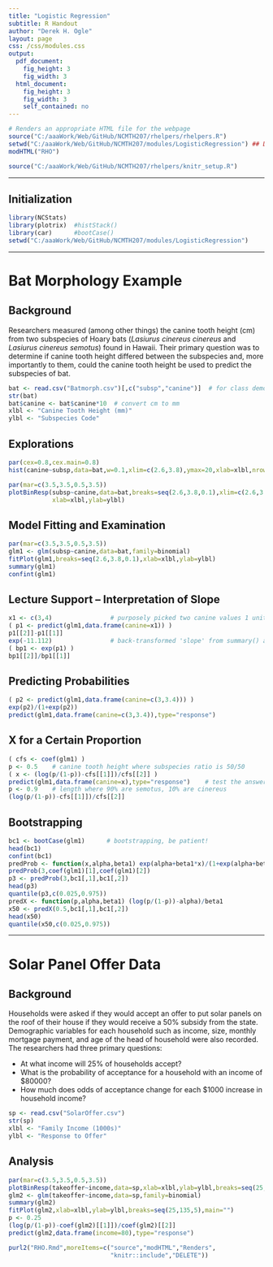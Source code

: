 ```yaml
---
title: "Logistic Regression"
subtitle: R Handout
author: "Derek H. Ogle"
layout: page
css: /css/modules.css
output:
  pdf_document:
    fig_height: 3
    fig_width: 3
  html_document:
    fig_height: 3
    fig_width: 3
    self_contained: no
---
```


```r
# Renders an appropriate HTML file for the webpage
source("C:/aaaWork/Web/GitHub/NCMTH207/rhelpers/rhelpers.R")
setwd("C:/aaaWork/Web/GitHub/NCMTH207/modules/LogisticRegression") ## DELETE
modHTML("RHO")
```
```r
source("C:/aaaWork/Web/GitHub/NCMTH207/rhelpers/knitr_setup.R")
```

\vspace{-18pt}

----

\vspace{-18pt}

## Initialization

\vspace{-6pt}

```r
library(NCStats)
library(plotrix)  #histStack()
library(car)      #bootCase()
setwd("C:/aaaWork/Web/GitHub/NCMTH207/modules/LogisticRegression")
```

\vspace{-6pt}

----

\vspace{-18pt}

# Bat Morphology Example

\vspace{-12pt}

## Background

\vspace{-8pt}

Researchers measured (among other things) the canine tooth height (cm) from two subspecies of Hoary bats (*Lasiurus cinereus cinereus* and *Lasiurus cinereus semotus*) found in Hawaii. Their primary question was to determine if canine tooth height differed between the subspecies and, more importantly to them, could the canine tooth height be used to predict the subspecies of bat.

```r
bat <- read.csv("Batmorph.csv")[,c("subsp","canine")]  # for class demo purposes only
str(bat)
bat$canine <- bat$canine*10  # convert cm to mm
xlbl <- "Canine Tooth Height (mm)"
ylbl <- "Subspecies Code"
```

\vspace{-12pt}

## Explorations

\vspace{-6pt}

```r
par(cex=0.8,cex.main=0.8)
hist(canine~subsp,data=bat,w=0.1,xlim=c(2.6,3.8),ymax=20,xlab=xlbl,nrow=2,ncol=1)
```

```r
par(mar=c(3.5,3.5,0.5,3.5))
plotBinResp(subsp~canine,data=bat,breaks=seq(2.6,3.8,0.1),xlim=c(2.6,3.8),
            xlab=xlbl,ylab=ylbl)
```

## Model Fitting and Examination
```r
par(mar=c(3.5,3.5,0.5,3.5))
glm1 <- glm(subsp~canine,data=bat,family=binomial)
fitPlot(glm1,breaks=seq(2.6,3.8,0.1),xlab=xlbl,ylab=ylbl)
summary(glm1)
confint(glm1)
```

## Lecture Support -- Interpretation of Slope

\vspace{-8pt}

```r
x1 <- c(3,4)                # purposely picked two canine values 1 unit apart
( p1 <- predict(glm1,data.frame(canine=x1)) )
p1[[2]]-p1[[1]]
exp(-11.112)                # back-transformed 'slope' from summary() above
( bp1 <- exp(p1) )
bp1[[2]]/bp1[[1]]
```

## Predicting Probabilities

\vspace{-8pt}

```r
( p2 <- predict(glm1,data.frame(canine=c(3,3.4))) )
exp(p2)/(1+exp(p2))
predict(glm1,data.frame(canine=c(3,3.4)),type="response")
```

## X for a Certain Proportion

\vspace{-8pt}

```r
( cfs <- coef(glm1) )
p <- 0.5    # canine tooth height where subspecies ratio is 50/50
( x <- (log(p/(1-p))-cfs[[1]])/cfs[[2]] )
predict(glm1,data.frame(canine=x),type="response")    # test the answer
p <- 0.9    # length where 90% are semotus, 10% are cinereus
(log(p/(1-p))-cfs[[1]])/cfs[[2]]
```

## Bootstrapping

\vspace{-8pt}

```r
bc1 <- bootCase(glm1)      # bootstrapping, be patient!
head(bc1)
confint(bc1)
predProb <- function(x,alpha,beta1) exp(alpha+beta1*x)/(1+exp(alpha+beta1*x))
predProb(3,coef(glm1)[1],coef(glm1)[2])
p3 <- predProb(3,bc1[,1],bc1[,2])
head(p3)
quantile(p3,c(0.025,0.975))
predX <- function(p,alpha,beta1) (log(p/(1-p))-alpha)/beta1
x50 <- predX(0.5,bc1[,1],bc1[,2])
head(x50)
quantile(x50,c(0.025,0.975))
```

----

\vspace{24pt}

# Solar Panel Offer Data

\vspace{-8pt}

## Background

\vspace{-6pt}

Households were asked if they would accept an offer to put solar panels on the roof of their house if they would receive a 50% subsidy from the state.  Demographic variables for each household such as income, size, monthly mortgage payment, and age of the head of household were also recorded.  The researchers had three primary questions:

* At what income will 25% of households accept?
* What is the probability of acceptance for a household with an income of $80000?
* How much does odds of acceptance change for each $1000 increase in household income?

```r
sp <- read.csv("SolarOffer.csv")
str(sp)
xlbl <- "Family Income (1000s)"
ylbl <- "Response to Offer"
```

\vspace{-12pt}

## Analysis

\vspace{-8pt}

```r
par(mar=c(3.5,3.5,0.5,3.5))
plotBinResp(takeoffer~income,data=sp,xlab=xlbl,ylab=ylbl,breaks=seq(25,135,5))
glm2 <- glm(takeoffer~income,data=sp,family=binomial)
summary(glm2)
fitPlot(glm2,xlab=xlbl,ylab=ylbl,breaks=seq(25,135,5),main="")
p <- 0.25
(log(p/(1-p))-coef(glm2)[[1]])/coef(glm2)[[2]]
predict(glm2,data.frame(income=80),type="response")
```



```r
purl2("RHO.Rmd",moreItems=c("source","modHTML","Renders",
                            "knitr::include","DELETE"))
```
